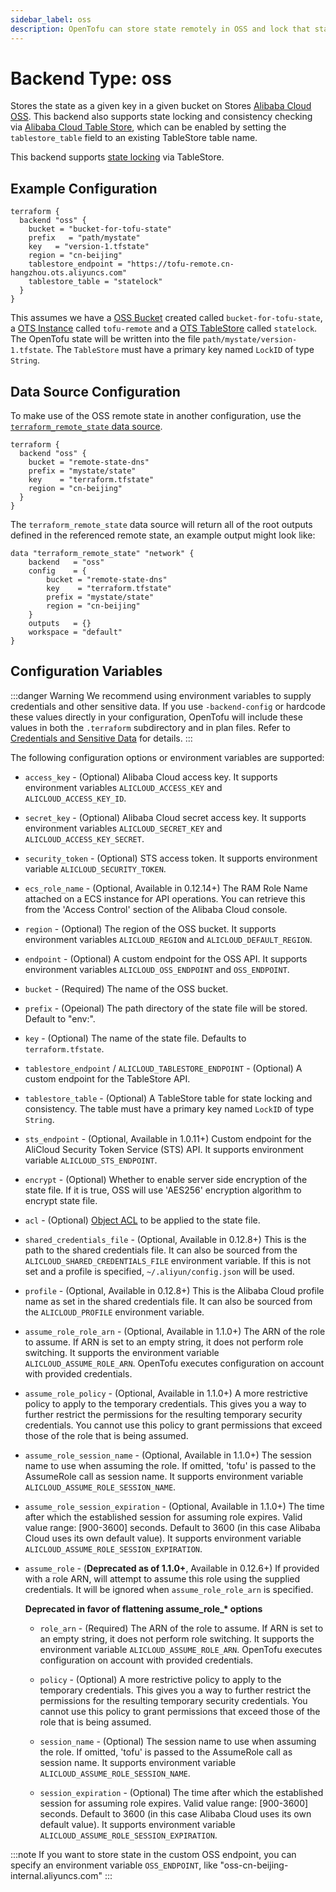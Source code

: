```yaml
---
sidebar_label: oss
description: OpenTofu can store state remotely in OSS and lock that state with OSS.
---
```


# Backend Type: oss

Stores the state as a given key in a given bucket on Stores
[Alibaba Cloud OSS](https://www.alibabacloud.com/help/product/31815.htm).
This backend also supports state locking and consistency checking via
[Alibaba Cloud Table Store](https://www.alibabacloud.com/help/doc-detail/27280.htm), which can be enabled by setting
the `tablestore_table` field to an existing TableStore table name.

This backend supports [state locking](../../../language/state/locking.mdx) via TableStore.

## Example Configuration

```hcl
terraform {
  backend "oss" {
    bucket = "bucket-for-tofu-state"
    prefix   = "path/mystate"
    key   = "version-1.tfstate"
    region = "cn-beijing"
    tablestore_endpoint = "https://tofu-remote.cn-hangzhou.ots.aliyuncs.com"
    tablestore_table = "statelock"
  }
}
```

This assumes we have a [OSS Bucket](https://registry.terraform.io/providers/aliyun/alicloud/latest/docs/resources/oss_bucket) created called `bucket-for-tofu-state`,
a [OTS Instance](https://registry.terraform.io/providers/aliyun/alicloud/latest/docs/resources/ots_instance) called `tofu-remote` and
a [OTS TableStore](https://registry.terraform.io/providers/aliyun/alicloud/latest/docs/resources/ots_table) called `statelock`. The
OpenTofu state will be written into the file `path/mystate/version-1.tfstate`. The `TableStore` must have a primary key named `LockID` of type `String`.

## Data Source Configuration

To make use of the OSS remote state in another configuration, use the
[`terraform_remote_state` data source](../../../language/state/remote-state-data.mdx).

```hcl
terraform {
  backend "oss" {
    bucket = "remote-state-dns"
    prefix = "mystate/state"
    key    = "terraform.tfstate"
    region = "cn-beijing"
  }
}
```

The `terraform_remote_state` data source will return all of the root outputs
defined in the referenced remote state, an example output might look like:

```
data "terraform_remote_state" "network" {
    backend   = "oss"
    config    = {
        bucket = "remote-state-dns"
        key    = "terraform.tfstate"
        prefix = "mystate/state"
        region = "cn-beijing"
    }
    outputs   = {}
    workspace = "default"
}
```

## Configuration Variables

:::danger Warning
We recommend using environment variables to supply credentials and other sensitive data. If you use `-backend-config` or hardcode these values directly in your configuration, OpenTofu will include these values in both the `.terraform` subdirectory and in plan files. Refer to [Credentials and Sensitive Data](../../../language/settings/backends/configuration.mdx#credentials-and-sensitive-data) for details.
:::

The following configuration options or environment variables are supported:

* `access_key` - (Optional) Alibaba Cloud access key. It supports environment variables `ALICLOUD_ACCESS_KEY` and  `ALICLOUD_ACCESS_KEY_ID`.

* `secret_key` - (Optional) Alibaba Cloud secret access key. It supports environment variables `ALICLOUD_SECRET_KEY` and  `ALICLOUD_ACCESS_KEY_SECRET`.

* `security_token` - (Optional) STS access token. It supports environment variable `ALICLOUD_SECURITY_TOKEN`.

* `ecs_role_name` - (Optional, Available in 0.12.14+) The RAM Role Name attached on a ECS instance for API operations. You can retrieve this from the 'Access Control' section of the Alibaba Cloud console.

* `region` - (Optional) The region of the OSS bucket. It supports environment variables `ALICLOUD_REGION` and `ALICLOUD_DEFAULT_REGION`.

* `endpoint` - (Optional) A custom endpoint for the OSS API. It supports environment variables `ALICLOUD_OSS_ENDPOINT` and `OSS_ENDPOINT`.

* `bucket` - (Required) The name of the OSS bucket.

* `prefix` - (Opeional) The path directory of the state file will be stored. Default to "env:".

* `key` - (Optional) The name of the state file. Defaults to `terraform.tfstate`.

* `tablestore_endpoint` / `ALICLOUD_TABLESTORE_ENDPOINT` - (Optional) A custom endpoint for the TableStore API.

* `tablestore_table` - (Optional) A TableStore table for state locking and consistency. The table must have a primary key named `LockID` of type `String`.

* `sts_endpoint` - (Optional, Available in 1.0.11+) Custom endpoint for the AliCloud Security Token Service (STS) API. It supports environment variable `ALICLOUD_STS_ENDPOINT`.

* `encrypt` - (Optional) Whether to enable server side
  encryption of the state file. If it is true, OSS will use 'AES256' encryption algorithm to encrypt state file.

* `acl` - (Optional) [Object
  ACL](https://www.alibabacloud.com/help/doc-detail/52284.htm)
  to be applied to the state file.

* `shared_credentials_file` - (Optional, Available in 0.12.8+) This is the path to the shared credentials file. It can also be sourced from the `ALICLOUD_SHARED_CREDENTIALS_FILE` environment variable. If this is not set and a profile is specified, `~/.aliyun/config.json` will be used.

* `profile` - (Optional, Available in 0.12.8+)  This is the Alibaba Cloud profile name as set in the shared credentials file. It can also be sourced from the `ALICLOUD_PROFILE` environment variable.

* `assume_role_role_arn` - (Optional, Available in 1.1.0+) The ARN of the role to assume. If ARN is set to an empty string, it does not perform role switching. It supports the environment variable `ALICLOUD_ASSUME_ROLE_ARN`.
  OpenTofu executes configuration on account with provided credentials.

* `assume_role_policy` - (Optional, Available in 1.1.0+) A more restrictive policy to apply to the temporary credentials. This gives you a way to further restrict the permissions for the resulting temporary security credentials. You cannot use this policy to grant permissions that exceed those of the role that is being assumed.

* `assume_role_session_name` - (Optional, Available in 1.1.0+) The session name to use when assuming the role. If omitted, 'tofu' is passed to the AssumeRole call as session name. It supports environment variable `ALICLOUD_ASSUME_ROLE_SESSION_NAME`.

* `assume_role_session_expiration` - (Optional, Available in 1.1.0+) The time after which the established session for assuming role expires. Valid value range: \[900-3600] seconds. Default to 3600 (in this case Alibaba Cloud uses its own default value). It supports environment variable `ALICLOUD_ASSUME_ROLE_SESSION_EXPIRATION`.

* `assume_role` - (**Deprecated as of 1.1.0+**, Available in 0.12.6+) If provided with a role ARN, will attempt to assume this role using the supplied credentials. It will be ignored when `assume_role_role_arn` is specified.

  **Deprecated in favor of flattening assume_role_\* options**

  * `role_arn` - (Required) The ARN of the role to assume. If ARN is set to an empty string, it does not perform role switching. It supports the environment variable `ALICLOUD_ASSUME_ROLE_ARN`.
    OpenTofu executes configuration on account with provided credentials.

  * `policy` - (Optional) A more restrictive policy to apply to the temporary credentials. This gives you a way to further restrict the permissions for the resulting temporary security credentials. You cannot use this policy to grant permissions that exceed those of the role that is being assumed.

  * `session_name` - (Optional) The session name to use when assuming the role. If omitted, 'tofu' is passed to the AssumeRole call as session name. It supports environment variable `ALICLOUD_ASSUME_ROLE_SESSION_NAME`.

  * `session_expiration` - (Optional) The time after which the established session for assuming role expires. Valid value range: \[900-3600] seconds. Default to 3600 (in this case Alibaba Cloud uses its own default value). It supports environment variable `ALICLOUD_ASSUME_ROLE_SESSION_EXPIRATION`.

:::note
If you want to store state in the custom OSS endpoint, you can specify an environment variable `OSS_ENDPOINT`, like "oss-cn-beijing-internal.aliyuncs.com"
:::
